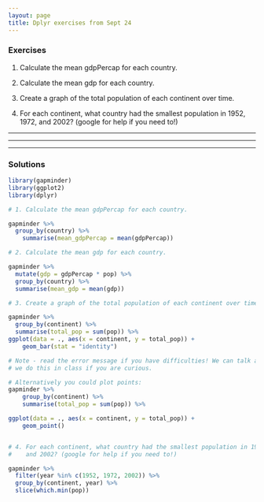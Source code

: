 ```yaml
---
layout: page
title: Dplyr exercises from Sept 24 
---
```


### Exercises 

1. Calculate the mean gdpPercap for each country.

2. Calculate the mean gdp for each country.

3. Create a graph of the total population of each continent over time.

4. For each continent, what country had the smallest population in 1952, 1972, 
   and 2002? (google for help if you need to!)

--------------------------------------------------------------------------------

--------------------------------------------------------------------------------

--------------------------------------------------------------------------------

### Solutions

```r
library(gapminder)
library(ggplot2)
library(dplyr)

# 1. Calculate the mean gdpPercap for each country.

gapminder %>% 
  group_by(country) %>%
    summarise(mean_gdpPercap = mean(gdpPercap))

# 2. Calculate the mean gdp for each country.

gapminder %>% 
  mutate(gdp = gdpPercap * pop) %>%
  group_by(country) %>%
  summarise(mean_gdp = mean(gdp))

# 3. Create a graph of the total population of each continent over time.

gapminder %>%
  group_by(continent) %>%
  summarise(total_pop = sum(pop)) %>%
ggplot(data = ., aes(x = continent, y = total_pop)) + 
    geom_bar(stat = "identity")

# Note - read the error message if you have difficulties! We can talk about why 
# we do this in class if you are curious. 

# Alternatively you could plot points: 
gapminder %>%
    group_by(continent) %>%
    summarise(total_pop = sum(pop)) %>%

ggplot(data = ., aes(x = continent, y = total_pop)) + 
    geom_point()


# 4. For each continent, what country had the smallest population in 1952, 1972, 
#    and 2002? (google for help if you need to!)

gapminder %>% 
  filter(year %in% c(1952, 1972, 2002)) %>%
  group_by(continent, year) %>% 
  slice(which.min(pop))

```
